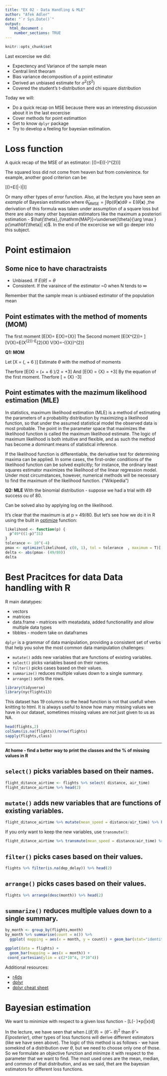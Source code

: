 ```yaml
---
title: "EX 02 - Data Handling & MLE"
author: "Afek Adler"
date: "`r Sys.Date()`"
output:
  html_document :  
    number_sections: TRUE
---
```


```r
knitr::opts_chunk$set
```


Last excercise we did:

  * Expectency and Variance of the sample mean
  * Central limit theoram 
  * Bias variance decomposition of a point estimator
  * Derived an unbiased estimate for $\sigma^{2}(S^{2})$ 
  * Covered the student's t-distribution and chi square distribution
  
Today we will:

  * Do a quick recap on MSE because there was an interesting discussion about it in the last excercise
  * Cover methods for point estimattion
  * Get to know `dplyr` package
  * Try to develop a feeling for bayesian estimation.


# Loss function
A quick recap of the MSE of an estimator:
\[\operatorname{MSE}(\hat{\Theta})=E((\hat{\Theta}-\theta)^{2})\]

The squared loss did not come from heaven but from convienince. for example, another good criterion can be:

  \[\operatorname{MAE}(\hat{\Theta})=E(|\hat{\Theta}-\theta)|)\]

Or many other types of error function.
Also, at the lecture you have seen an *example* of Bayesian estimation where $\hat{\theta}_{\mathrm{MMSE}}=\int \theta \mathrm{p}(\theta | \mathbf{x}) \mathrm{d} \theta=\mathrm{E}(\theta | \mathbf{x})$ ,the derivation of this formula was taken under assumption of a  square loss but there are also many other bayesian estimators like the maximum a posteriori estimation - $\hat{\theta}_{\mathrm{MAP}}=\underset{\theta}{\arg \max } p(\mathbf{\theta}| x)$.
In the end of the excercise we will go deeper into this subject.


# Point estimaion

## Some nice to have charactraists 

  * Unbiased. If $E(\hat{\theta}) = \theta$
  * Consistent. If the varaince of the estimator ~0 when N tends to $\infty$ 
  
Remember that the sample mean is unbiased estimator of the population mean
  
## Point estimates with the method of moments (MOM)

The first moment
 \[E(X)=\frac{\sum_{i=1}^{n} X_{i}}{n} \Rightarrow E(X)=\bar{X}\]
The Second moment
  \[E\left(X^{2}\right)=\frac{\sum_{i=1}^{n} X_{i}^{2}}{n} \Rightarrow \]
   \[V(X)=E\left(X^{2}\right)-E^{2}(X) \Rightarrow V(X)=\frac{\sum_{i=1}^{n} X_{i}^{2}}{n}-(\bar{X})^{2}\]
 

**Q1: MOM**

Let  \[X =  \mathcal{U}\left(\theta , \theta + 6 \right)\]
Estimate $\theta$ with the method of moments \

Therfore \[E(X) =  (\theta + \theta+ 6 )/2 = \theta +3\]
And \[E(X) = \bar{X} = \theta +3\]
By the equation of the first moment.
Therfore \[\hat{\theta} = \bar{X}  -3\]



## Point estimates with the mazimum likelihood estimation (MLE)
In statistics, maximum likelihood estimation (MLE) is a method of estimating the parameters of a probability distribution by maximizing a likelihood function, so that under the assumed statistical model the observed data is most probable. The point in the parameter space that maximizes the likelihood function is called the maximum likelihood estimate. The logic of maximum likelihood is both intuitive and flexible, and as such the method has become a dominant means of statistical inference.

If the likelihood function is differentiable, the derivative test for determining maxima can be applied. In some cases, the first-order conditions of the likelihood function can be solved explicitly; for instance, the ordinary least squares estimator maximizes the likelihood of the linear regression model. Under most circumstances, however, numerical methods will be necessary to find the maximum of the likelihood function. ("Wikipedia")

**Q2: MLE**
With the binomial distribution - suppose we had a trial with 49 success ou of 80.

\begin{equation}
L(p)=f_{D}(\mathrm{H}=49 | p)=\left(\begin{array}{c}{80} \\ {49}\end{array}\right) p^{49}(1-p)^{31}\end{equation}
\begin{equation}
0=\frac{\partial}{\partial p}\left(\left(\begin{array}{c}{80} \\ {49}\end{array}\right) p^{49}(1-p)^{31}\right) , \{discard binomial coefficient\}
\end{equation}
\begin{equation}
0=49 p^{48}(1-p)^{31}-31 p^{49}(1-p)^{30}, \{(uv)` = u`v +v`u\}
\end{equation}
\begin{equation}
=p^{48}(1-p)^{30}[49(1-p)-31 p]
\end{equation}
\begin{equation}
=p^{48}(1-p)^{30}[49-80 p]
\end{equation}
Can be solved also by applying log on the likelihood.

It's clear that the maximum is at p = 49/80. But let's see how we do it in R using the bulit in [optimize](ehttps://stat.ethz.ch/R-manual/R-devel/library/stats/html/optimize.html) function:  

``` r
likelihood <- function(p) {
  p^49*((1-p)^31)
}
tolerance <- 10^(-4) 
pmax <- optimize(likelihood, c(0, 1), tol = tolerance  , maximum = T)[[1]]
delta <- abs(pmax- (49/80))
delta
```


# Best Pracitces for data Data handling with R

R main datatypes:

  * vectors
  * matrices
  * data.frame - matrices with meatadata, added functionallity and allow multiple data types
  * tibbles  - modern take on dataframes 

`dplyr` is a grammar of data manipulation, providing a consistent set of verbs that help you solve the most common data manipulation challenges:

  * `mutate()` adds new variables that are functions of existing variables.
  * `select()` picks variables based on their names. 
  * `filter()` picks cases based on their values.
  * `summarize()` reduces multiple values down to a single summary.
  * `arrange()` sorts the rows.

```r
library(tidyverse)
library(nycflights13)
```


This dataset has 19 columns so the head function is not that usefull when knitting to html.
It is always useful to know how many missing values we have in our dataset, sometimes missing values are not just given to us as NA.
```r
head(flights,2)
colSums(is.na(flights))/nrow(flights) 
sapply(flights,class)
```
***
**At home - find a better way to print the classes and the % of missing values in R** <br>


## `select()` picks variables based on their names. 

```r
flight_ditance_airtime <- flights %>% select( distance, air_time) 
flight_ditance_airtime %>% head(2)
```


## `mutate()` adds new variables that are functions of existing variables.
```r
flight_ditance_airtime %>% mutate(mean_speed = distance/air_time) %>% head(2)
```
If you only want to keep the new variables, use `transmute()`:
```r
flight_ditance_airtime %>% transmute(mean_speed = distance/air_time) %>% head(2)
```

##  `filter()` picks cases based on their values.
```r
flights %>% filter(is.na(dep_delay)) %>% head(2)
```


##  `arrange()` picks cases based on their values.
```r
flights %>% arrange(desc(month)) %>% head(2)
```

## `summarize()` reduces multiple values down to a single summary.

```r
by_month <- group_by(flights,month)
by_month %>% summarise(count = n()) %>% 
  ggplot( mapping = aes(x = month, y = count)) + geom_bar(stat="identity") +  coord_cartesian(ylim = c(2*10^4, 3*10^4))
```

```r
ggplot(data = flights) + 
  geom_bar(mapping = aes(x = month)) +
 coord_cartesian(ylim = c(2*10^4, 3*10^4))
```


Additional resources:

  + [r4ds](https://r4ds.had.co.nz/transform.html)
  + [dplyr](https://dplyr.tidyverse.org/)
  + [dplyr cheat sheet](https://github.com/rstudio/cheatsheets/blob/master/data-transformation.pdf)

# Bayesian estimation

We want to minimize with respect to a given loss function - 
 \[\int L(\hat{\theta}- \theta)*p(\theta|x)d\theta\]

In the lecture, we have seen that when $L(\hat{\theta},\theta) = (\hat{\theta}- \theta)^2$
than $\hat{\theta} = E(posterier)$, other types of loss functions will derive different estimators (like we have seen above).
The logic of this method is as follows - we have somekind of a distribution over $\theta$, but we need to choose only one of those. So we formulate an objective function and minimze it with respect to the parameter that we want to find. The most used ones are the mean, median, and common of that distribution, and as we said, thet are the bayesian estimators for different loss functions. 




